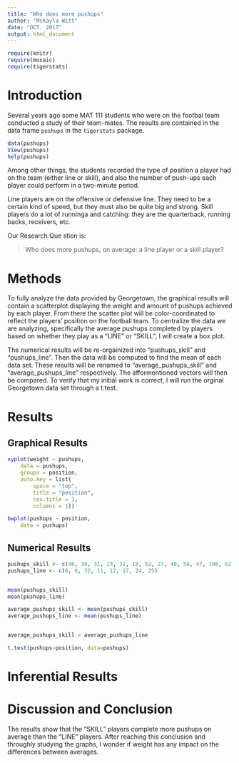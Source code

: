 ---
title: "Who does more pushups"
author: "McKayla Witt"
date: "OCT. 2017"
output: html_document
---

```{r include=FALSE}
require(knitr)
require(mosaic)
require(tigerstats)
```
<!-- We recommend you use git branches -- create a separate branch for each major section i.e. Introduction, Methods, Results, Inferential Results, and Discussion and Conclusions - leave the YAML block untouched until the final merge where you put in your own name !-->

# Introduction

Several years ago some MAT 111 students who were on the footbal team conducted a study of their team-mates.  The results are contained in the data frame `pushups` in the `tigerstats` package.

```{r eval=FALSE}
data(pushups)
View(pushups)
help(pushups)
```

Among other things, the students recorded the type of position a player had on the team (either line or skill), and also the number of push-ups each player could perform in a two-minute period.

Line players are on the offensive or defensive line.  They need to be a certain kind of speed, but they must also be quite big and strong.  Skill players do a lot of runninga and catching:  they are the quarterback, running backs, receivers, etc.

Our Research Que stion is:

  >Who does more pushups, on average: a line player or a skill player?


# Methods
<!--Decide on your methods:  use "variable analysis" or other appropriate descriptors.  Make sure to choose at least one graphical method and at least one numerical method.!-->

To fully analyze the data provided by Georgetown, the graphical results will contain a scatterplot displaying the weight and amount of pushups achieved by each player. From there the scatter plot will be color-coordinated to reflect the players' position on the football team.
To centralize the data we are analyzing, specifically the average pushups completed by players based on whether they play as a "LINE" or "SKILL", I will create a box plot.

The numerical results will be re-orgainized into "pushups_skill" and "pushups_line". Then the data will be computed to find the mean of each data set. These results will be renamed to "average_pushups_skill" and "average_pushups_line" respectively. The afformentioned vectors will then be compared. 
To verify that my initial work is correct, I will run the orginal Georgetown data set through a t.test.


# Results
<!--You have both graphical and numerical methods, so you will have both graphical and numerical results to consider.!-->

## Graphical Results
<!--Your graph should have a good title, and axes should be labled as needed.  Discuss your graphical results, showing how they answer the research question.  Use specific features of the graph in your discussion.!-->

```{r}
xyplot(weight ~ pushups,
	data = pushups,
	groups = position,
	auto.key = list(
		space = "top",
		title = "position",
		cex.title = 1,
		columns = 1))
```

```{r}
bwplot(pushups ~ position,
	data = pushups)
```


## Numerical Results
<!--Numerical results go here. Use the numerical results to describe the patterns if any that exist in the data as focused toward the research question!-->


```{r}
pushups_skill <- c(46, 38, 31, 23, 32, 18, 52, 27, 40, 58, 47, 108, 62, 56, 92, 50, 88, 31, 30, 68, 49, 48)
pushups_line <- c(8, 6, 32, 11, 12, 17, 24, 25)


mean(pushups_skill) 
mean(pushups_line)

average_pushups_skill <- mean(pushups_skill)
average_pushups_line <- mean(pushups_line)


average_pushups_skill > average_pushups_line
```

```{r}
t.test(pushups~position, data=pushups)
```



# Inferential Results
<!--State hypothesis clearly.  Make sure your discussion of the inferential test covers all the aspects that the test output produces, such as test statistic, p-value etc. Make a decision about the null hypothesis, explain the assumptions on which the selected test/procedure was based, and why the chosen procedure satisfys the assumptions and is appropriate to answer the research question!-->


# Discussion and Conclusion
<!--State your overall conclusion.  This is also a good place to mention other Research Questions that came to mind as you were carrying out this study.!-->
The results show that the "SKILL" players complete more pushups on average than the "LINE" players. After reaching this conclusion and throughly studying the graphs, I wonder if weight has any impact on the differences between averages. 
